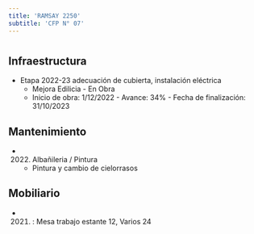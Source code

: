 ```yaml
---
title: 'RAMSAY 2250'
subtitle: 'CFP N° 07'
---
```


#
## Infraestructura

* Etapa 2022-23 adecuación de cubierta, instalación eléctrica 
    + Mejora Edilicia - En Obra 
    + Inicio de obra: 1/12/2022 - Avance: 34% - Fecha de finalización: 31/10/2023 






## Mantenimiento

*  (2022) Albañileria / Pintura 
    + Pintura y cambio de cielorrasos





## Mobiliario

*  (2021) : Mesa trabajo estante 12, Varios 24 



